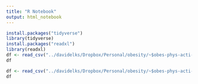```yaml
---
title: "R Notebook"
output: html_notebook
---
```

```r
install.packages("tidyverse")
library(tidyverse)
install.packages("readxl")
library(readxl)
df <- read_csv("../davidelks/Dropbox/Personal/obesity/~$obes-phys-acti-diet-eng-2015-tab.xlsx", sheet="7.6")
df
```
```r
df <- read_csv("../davidelks/Dropbox/Personal/obesity/~$obes-phys-acti-diet-eng-2015-tab.xlsx", sheet="7.6")
df
```

